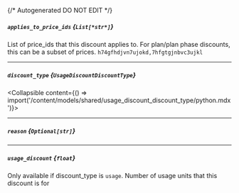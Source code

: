 {/* Autogenerated DO NOT EDIT  */}

##### `applies_to_price_ids` *{`List[*str*]`}*
List of price_ids that this discount applies to. For plan/plan phase discounts, this can be a subset of prices.
`h74gfhdjvn7ujokd,7hfgtgjnbvc3ujkl`

---
##### `discount_type` *{`UsageDiscountDiscountType`}*
<Collapsible content={() => import('/content/models/shared/usage_discount_discount_type/python.mdx')}>
</Collapsible>

---
##### `reason` *{`Optional[str]`}*

---
##### `usage_discount` *{`float`}*
Only available if discount_type is `usage`. Number of usage units that this discount is for

